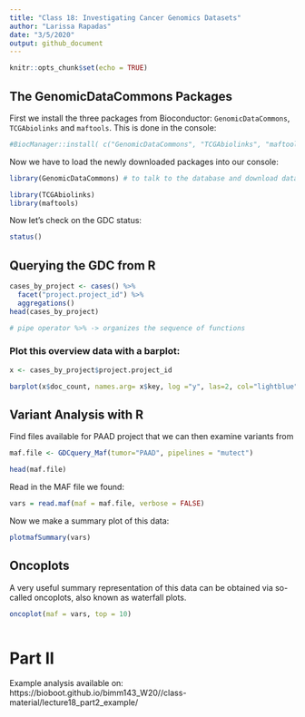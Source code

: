 ```yaml
---
title: "Class 18: Investigating Cancer Genomics Datasets"
author: "Larissa Rapadas"
date: "3/5/2020"
output: github_document
---
```


```r
knitr::opts_chunk$set(echo = TRUE)
```

## The GenomicDataCommons Packages

First we install the three packages from Bioconductor: `GenomicDataCommons`, `TCGAbiolinks` and `maftools`. This is done in the console:
```r
#BiocManager::install( c("GenomicDataCommons", "TCGAbiolinks", "maftools") )

```

Now we have to load the newly downloaded packages into our console:
```r
library(GenomicDataCommons) # to talk to the database and download data all from R

library(TCGAbiolinks)
library(maftools)
```

Now let's check on the GDC status:
```r
status()
```

## Querying the GDC from R
```r
cases_by_project <- cases() %>%
  facet("project.project_id") %>%
  aggregations()
head(cases_by_project)

# pipe operator %>% -> organizes the sequence of functions
```

### Plot this overview data with a barplot:
```r
x <- cases_by_project$project.project_id
```
```r
barplot(x$doc_count, names.arg= x$key, log ="y", las=2, col="lightblue")
```

## Variant Analysis with R

Find files available for PAAD project that we can then examine variants from
```r
maf.file <- GDCquery_Maf(tumor="PAAD", pipelines = "mutect")

```
```r
head(maf.file)

```

Read in the MAF file we found:
```r
vars = read.maf(maf = maf.file, verbose = FALSE)

```

Now we make a summary plot of this data:
```r
plotmafSummary(vars)

```

## Oncoplots

A very useful summary representation of this data can be obtained via so-called oncoplots, also known as waterfall plots.

```r
oncoplot(maf = vars, top = 10)

```
```r

```

# Part II
Example analysis available on:
https://bioboot.github.io/bimm143_W20//class-material/lecture18_part2_example/

